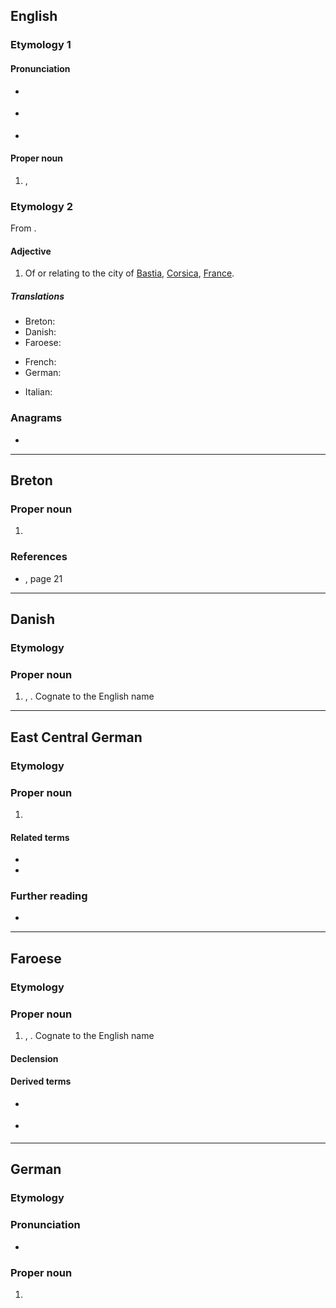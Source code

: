 {{also|bastian}}
==English==

===Etymology 1===
{{clipping|en|Sebastian}}

====Pronunciation====
* {{a|RP}} {{IPA|en|/ˈbæsti.ən/}}
* {{a|US}} {{IPA|en|/ˈbæsti.ən/|/ˈbæstʃən/}}
* {{homophones|en|bastion}}

====Proper noun====
{{en-proper noun}}

# {{given name|en|male|from=Ancient Greek}}, {{diminutive of|en|Sebastian|nocap=1}}

===Etymology 2===
From {{suffix|en|Bastia|n}}.

====Adjective====
{{en-adj|-}}

# Of or relating to the city of [[Bastia]], [[Corsica]], [[France]].

=====Translations=====
{{trans-top|Cognates to Bastian}}
* Breton: {{t|br|Bastian}}
* Danish: {{t|da|Bastian}}
* Faroese: {{t|fo|Bastian}}
{{trans-mid}}
* French: {{t+|fr|Bastien}}
* German: {{t+|de|Bastian}}
{{trans-bottom}}
{{trans-top|Of or relating to Bastia}}
* Italian: {{t|it|bastiese|mf}}
{{trans-bottom}}

===Anagrams===
* {{anagrams|en|a=aabinst|abstain|banitsa}}

----

==Breton==

===Proper noun===
{{br-proper noun|m}}

# {{given name|br|male|eq=Bastian}}

===References===
* {{R:TlPb1996}}, page 21

----

==Danish==

===Etymology===
{{clipping of|da|Sebastian}}

===Proper noun===
{{da-proper noun}}

# {{given name|da|male}}, {{diminutive of|da|Sebastian}}. Cognate to the English name {{m|en|Bastian}}

----

==East Central German==

===Etymology===
{{clipping of|de|Sebastian}}

===Proper noun===
{{head|gmw-ecg|noun|}}

# {{lb|gmw-ecg|Erzgebirgisch}} {{given name|gmw-ecg|male|dim=Sebastian}}

====Related terms====
* {{l|gmw-ecg|Bastie}}
* {{l|gmw-ecg|Bastl}}

===Further reading===
* {{R:gmw-ecg:Heidler|21}}

----

==Faroese==

===Etymology===
{{clipping of|fo|Sebastian}}

===Proper noun===
{{head|fo|proper noun|g=m}}

# {{given name|fo|male}}, {{diminutive of|fo|Sebastian|nocap=1}}. Cognate to the English name {{m|en|Bastian}}

====Declension====
{{fo-decl-proper-noun-s-indef|Bastian|Bastian|Bastiani|Bastians}}

====Derived terms====
* {{l|fo|Bastiansson}} {{gloss|son of Bastian}} {{qualifier|patronymic}}
* {{l|fo|Bastiansdóttir}} {{gloss|daughter of Bastian}} {{qualifier|patronymic}}

----

==German==

===Etymology===
{{clipping of|de|Sebastian}}

===Pronunciation===
* {{audio|de|De-Bastian.ogg|Audio}}

===Proper noun===
{{head|de|proper noun}}

# {{given name|de|male|dimof=Sebastian|eq=Bastian}}